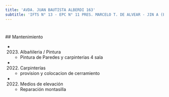 ```yaml
---
title: 'AVDA. JUAN BAUTISTA ALBERDI 163'
subtitle: 'IFTS N° 13 - EPC N° 11 PRES. MARCELO T. DE ALVEAR - JIN A (EPCJC 11/08°) [S]'
---
```


#


 ## Mantenimiento

*  (2023) Albañileria / Pintura 
    + Pintura de Paredes y carpinterias 4 sala

*  (2022) Carpinterías 
    + provision y colocacion de cerramiento

*  (2022) Medios de elevación 
    + Reparación montasilla




